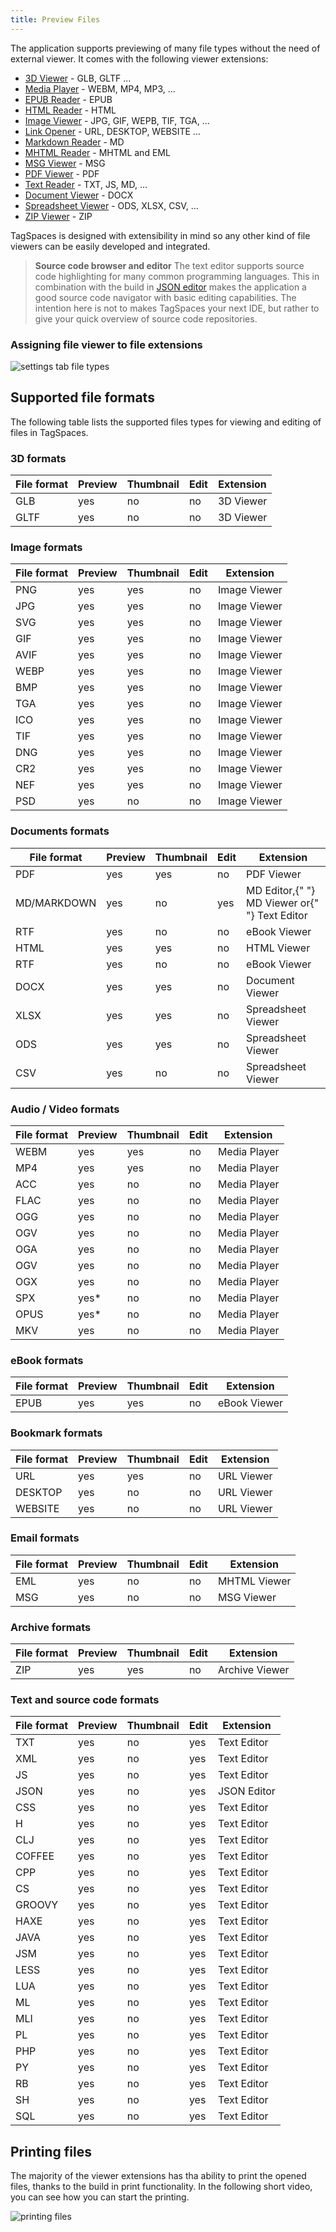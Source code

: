 ```yaml
---
title: Preview Files
---
```



The application supports previewing of many file types without the need of external viewer. It comes with the following viewer extensions:

- [3D Viewer](extensions/3d-viewer.md) - GLB, GLTF ...
- [Media Player](extensions/media-player.md) - WEBM, MP4, MP3, ...
- [EPUB Reader](extensions/ebook-viewer.md) - EPUB
- [HTML Reader](extensions/html-viewer.md) - HTML
- [Image Viewer](extensions/image-viewer.md) - JPG, GIF, WEPB, TIF, TGA, ...
- [Link Opener](extensions/url-viewer.md) - URL, DESKTOP, WEBSITE ...
- [Markdown Reader](extensions/md-viewer.md) - MD
- [MHTML Reader](extensions/mhtml-viewer.md) - MHTML and EML
- [MSG Viewer](extensions/msg-viewer.md) - MSG
- [PDF Viewer](extensions/pdf-viewer.md) - PDF
- [Text Reader](extensions/text-viewer.md) - TXT, JS, MD, ...
- [Document Viewer](extensions/document-viewer.md) - DOCX
- [Spreadsheet Viewer](extensions/spreadsheet-viewer.md) - ODS, XLSX, CSV, ...
- [ZIP Viewer](extensions/archive-viewer.md) - ZIP

TagSpaces is designed with extensibility in mind so any other kind of file viewers can be easily developed and integrated.

> **Source code browser and editor** The text editor supports source code highlighting for many common programming languages. This in combination with the build in [JSON editor](/extensions/json-editor.md) makes the application a good source code navigator with basic editing capabilities. The intention here is not to makes TagSpaces your next IDE, but rather to give your quick overview of source code repositories.

### Assigning file viewer to file extensions

![settings tab file types](/media/settings-tab-file-types.png)

## Supported file formats

The following table lists the supported files types for viewing and editing of files in TagSpaces.

### 3D formats

<div className="table-responsive">
  <table className="table table-striped">
    <thead className="table table-header">
      <th>File format</th>
      <th>Preview</th>
      <th>Thumbnail</th>
      <th>Edit</th>
      <th>Extension</th>
    </thead>
    <tr>
      <td>GLB</td>
      <td>yes</td>
      <td>no</td>
      <td>no</td>
      <td>
        <Link to="/extensions/3d-viewer">3D Viewer</Link>
      </td>
    </tr>
    <tr>
      <td>GLTF</td>
      <td>yes</td>
      <td>no</td>
      <td>no</td>
      <td>
        <Link to="/extensions/3d-viewer">3D Viewer</Link>
      </td>
    </tr>
  </table>
</div>

### Image formats

<div className="table-responsive">
  <table className="table table-striped">
    <thead className="table table-header">
      <th>File format</th>
      <th>Preview</th>
      <th>Thumbnail</th>
      <th>Edit</th>
      <th>Extension</th>
    </thead>
    <tr>
      <td>PNG</td>
      <td>yes</td>
      <td>yes</td>
      <td>no</td>
      <td>
        <Link to="/extensions/image-viewer">Image Viewer</Link>
      </td>
    </tr>
    <tr>
      <td>JPG</td>
      <td>yes</td>
      <td>yes</td>
      <td>no</td>
      <td>
        <Link to="/extensions/image-viewer">Image Viewer</Link>
      </td>
    </tr>
    <tr>
      <td>SVG</td>
      <td>yes</td>
      <td>yes</td>
      <td>no</td>
      <td>
        <Link to="/extensions/image-viewer">Image Viewer</Link>
      </td>
    </tr>
    <tr>
      <td>GIF</td>
      <td>yes</td>
      <td>yes</td>
      <td>no</td>
      <td>
        <Link to="/extensions/image-viewer">Image Viewer</Link>
      </td>
    </tr>
    <tr>
      <td>AVIF</td>
      <td>yes</td>
      <td>yes</td>
      <td>no</td>
      <td>
        <Link to="/extensions/image-viewer">Image Viewer</Link>
      </td>
    </tr>
    <tr>
      <td>WEBP</td>
      <td>yes</td>
      <td>yes</td>
      <td>no</td>
      <td>
        <Link to="/extensions/image-viewer">Image Viewer</Link>
      </td>
    </tr>
    <tr>
      <td>BMP</td>
      <td>yes</td>
      <td>yes</td>
      <td>no</td>
      <td>
        <Link to="/extensions/image-viewer">Image Viewer</Link>
      </td>
    </tr>
    <tr>
      <td>TGA</td>
      <td>yes</td>
      <td>
        yes <ProFeature />
      </td>
      <td>no</td>
      <td>
        <Link to="/extensions/image-viewer">Image Viewer</Link>
      </td>
    </tr>
    <tr>
      <td>ICO</td>
      <td>yes</td>
      <td>yes</td>
      <td>no</td>
      <td>
        <Link to="/extensions/image-viewer">Image Viewer</Link>
      </td>
    </tr>
    <tr>
      <td>TIF</td>
      <td>yes</td>
      <td>
        yes <ProFeature />
      </td>
      <td>no</td>
      <td>
        <Link to="/extensions/image-viewer">Image Viewer</Link>
      </td>
    </tr>
    <tr>
      <td>DNG</td>
      <td>yes</td>
      <td>
        yes <ProFeature />
      </td>
      <td>no</td>
      <td>
        <Link to="/extensions/image-viewer">Image Viewer</Link>
      </td>
    </tr>
    <tr>
      <td>CR2</td>
      <td>yes</td>
      <td>
        yes <ProFeature />
      </td>
      <td>no</td>
      <td>
        <Link to="/extensions/image-viewer">Image Viewer</Link>
      </td>
    </tr>
    <tr>
      <td>NEF</td>
      <td>yes</td>
      <td>
        yes <ProFeature />
      </td>
      <td>no</td>
      <td>
        <Link to="/extensions/image-viewer">Image Viewer</Link>
      </td>
    </tr>
    <tr>
      <td>PSD</td>
      <td>yes</td>
      <td>no</td>
      <td>no</td>
      <td>
        <Link to="/extensions/image-viewer">Image Viewer</Link>
      </td>
    </tr>
  </table>
</div>

### Documents formats

<div className="table-responsive">
  <table className="table table-striped">
    <thead className="table table-header">
      <th>File format</th>
      <th>Preview</th>
      <th>Thumbnail</th>
      <th>Edit</th>
      <th>Extension</th>
    </thead>
    <tr>
      <td>PDF</td>
      <td>yes</td>
      <td>
        yes <ProFeature />
      </td>
      <td>no</td>
      <td>
        <Link to="/extensions/pdf-viewer">PDF Viewer</Link>
      </td>
    </tr>
    <tr>
      <td>MD/MARKDOWN</td>
      <td>yes</td>
      <td>no</td>
      <td>yes</td>
      <td>
        <Link to="/extensions/md-editor">MD Editor</Link>,{" "}
        <Link to="/extensions/md-viewer">MD Viewer</Link> or{" "}
        <Link to="/extensions/text-editor">Text Editor</Link>
      </td>
    </tr>
    <tr>
      <td>RTF</td>
      <td>yes</td>
      <td>no</td>
      <td>no</td>
      <td>
        <Link to="/extensions/rtf-viewer">eBook Viewer</Link>
      </td>
    </tr>
    <tr>
      <td>HTML</td>
      <td>yes</td>
      <td>
        yes <ProFeature />
      </td>
      <td>no</td>
      <td>
        <Link to="/extensions/html-viewer">HTML Viewer</Link>
      </td>
    </tr>
    <tr>
      <td>RTF</td>
      <td>yes</td>
      <td>no</td>
      <td>no</td>
      <td>
        <Link to="/extensions/rtf-viewer">eBook Viewer</Link>
      </td>
    </tr>
    <tr>
      <td>DOCX</td>
      <td>yes</td>
      <td>
        yes <ProFeature />
      </td>
      <td>no</td>
      <td>
        <Link to="/extensions/document-viewer">Document Viewer</Link>
      </td>
    </tr>
    <tr>
      <td>XLSX</td>
      <td>yes</td>
      <td>
        yes <ProFeature />
      </td>
      <td>no</td>
      <td>
        <Link to="/extensions/spreadsheet-viewer">Spreadsheet Viewer</Link>
      </td>
    </tr>
    <tr>
      <td>ODS</td>
      <td>yes</td>
      <td>
        yes <ProFeature />
      </td>
      <td>no</td>
      <td>
        <Link to="/extensions/spreadsheet-viewer">Spreadsheet Viewer</Link>
      </td>
    </tr>
    <tr>
      <td>CSV</td>
      <td>yes</td>
      <td>no</td>
      <td>no</td>
      <td>
        <Link to="/extensions/spreadsheet-viewer">Spreadsheet Viewer</Link>
      </td>
    </tr>
  </table>
</div>

### Audio / Video formats

<div className="table-responsive">
  <table className="table table-striped">
    <thead className="table table-header">
      <th>File format</th>
      <th>Preview</th>
      <th>Thumbnail</th>
      <th>Edit</th>
      <th>Extension</th>
    </thead>
    <tr>
      <td>WEBM</td>
      <td>yes</td>
      <td>yes</td>
      <td>no</td>
      <td>
        <Link to="/extensions/media-player">Media Player</Link>
      </td>
    </tr>
    <tr>
      <td>MP4</td>
      <td>yes</td>
      <td>yes</td>
      <td>no</td>
      <td>
        <Link to="/extensions/media-player">Media Player</Link>
      </td>
    </tr>
    <tr>
      <td>ACC</td>
      <td>yes</td>
      <td>no</td>
      <td>no</td>
      <td>
        <Link to="/extensions/media-player">Media Player</Link>
      </td>
    </tr>
    <tr>
      <td>FLAC</td>
      <td>yes</td>
      <td>no</td>
      <td>no</td>
      <td>
        <Link to="/extensions/media-player">Media Player</Link>
      </td>
    </tr>
    <tr>
      <td>OGG</td>
      <td>yes</td>
      <td>no</td>
      <td>no</td>
      <td>
        <Link to="/extensions/media-player">Media Player</Link>
      </td>
    </tr>
    <tr>
      <td>OGV</td>
      <td>yes</td>
      <td>no</td>
      <td>no</td>
      <td>
        <Link to="/extensions/media-player">Media Player</Link>
      </td>
    </tr>
    <tr>
      <td>OGA</td>
      <td>yes</td>
      <td>no</td>
      <td>no</td>
      <td>
        <Link to="/extensions/media-player">Media Player</Link>
      </td>
    </tr>
    <tr>
      <td>OGV</td>
      <td>yes</td>
      <td>no</td>
      <td>no</td>
      <td>
        <Link to="/extensions/media-player">Media Player</Link>
      </td>
    </tr>
    <tr>
      <td>OGX</td>
      <td>yes</td>
      <td>no</td>
      <td>no</td>
      <td>
        <Link to="/extensions/media-player">Media Player</Link>
      </td>
    </tr>
    <tr>
      <td>SPX</td>
      <td>yes*</td>
      <td>no</td>
      <td>no</td>
      <td>
        <Link to="/extensions/media-player">Media Player</Link>
      </td>
    </tr>
    <tr>
      <td>OPUS</td>
      <td>yes*</td>
      <td>no</td>
      <td>no</td>
      <td>
        <Link to="/extensions/media-player">Media Player</Link>
      </td>
    </tr>
    <tr>
      <td>MKV</td>
      <td>yes</td>
      <td>no</td>
      <td>no</td>
      <td>
        <Link to="/extensions/media-player">Media Player</Link>
      </td>
    </tr>
  </table>
</div>

### eBook formats

<div className="table-responsive">
  <table className="table table-striped">
    <thead className="table table-header">
      <th>File format</th>
      <th>Preview</th>
      <th>Thumbnail</th>
      <th>Edit</th>
      <th>Extension</th>
    </thead>
    <tr>
      <td>EPUB</td>
      <td>yes</td>
      <td>
        yes <ProFeature />
      </td>
      <td>no</td>
      <td>
        <Link to="/extensions/ebook-viewer">eBook Viewer</Link>
      </td>
    </tr>
  </table>
</div>

### Bookmark formats

<div className="table-responsive">
  <table className="table table-striped">
    <thead className="table table-header">
      <th>File format</th>
      <th>Preview</th>
      <th>Thumbnail</th>
      <th>Edit</th>
      <th>Extension</th>
    </thead>
    <tr>
      <td>URL</td>
      <td>yes</td>
      <td title="Only when created by the TagSpaces Web Clipper extension">
        yes <ProFeature />
      </td>
      <td>no</td>
      <td>
        <Link to="/extensions/url-viewer">URL Viewer</Link>
      </td>
    </tr>
    <tr>
      <td>DESKTOP</td>
      <td>yes</td>
      <td>no</td>
      <td>no</td>
      <td>
        <Link to="/extensions/url-viewer">URL Viewer</Link>
      </td>
    </tr>
    <tr>
      <td>WEBSITE</td>
      <td>yes</td>
      <td>no</td>
      <td>no</td>
      <td>
        <Link to="/extensions/url-viewer">URL Viewer</Link>
      </td>
    </tr>
  </table>
</div>

### Email formats

<div className="table-responsive">
  <table className="table table-striped">
    <thead className="table table-header">
      <th>File format</th>
      <th>Preview</th>
      <th>Thumbnail</th>
      <th>Edit</th>
      <th>Extension</th>
    </thead>
    <tr>
      <td>EML</td>
      <td>yes</td>
      <td>no</td>
      <td>no</td>
      <td>
        <Link to="/extensions/mhtml-viewer">MHTML Viewer</Link>
      </td>
    </tr>
    <tr>
      <td>MSG</td>
      <td>yes</td>
      <td>no</td>
      <td>no</td>
      <td>
        <Link to="/extensions/msg-viewer">MSG Viewer</Link>
      </td>
    </tr>
  </table>
</div>

### Archive formats

<div className="table-responsive">
  <table className="table table-striped">
    <thead className="table table-header">
      <th>File format</th>
      <th>Preview</th>
      <th>Thumbnail</th>
      <th>Edit</th>
      <th>Extension</th>
    </thead>
    <tr>
      <td>ZIP</td>
      <td>yes</td>
      <td title="The largest image in the archive is used as screenshot">
        yes <ProFeature />
      </td>
      <td>no</td>
      <td>
        <Link to="/extensions/archive-viewer">Archive Viewer</Link>
      </td>
    </tr>
  </table>
</div>

### Text and source code formats

<div className="table-responsive">
  <table className="table table-striped">
    <thead className="table table-header">
      <th>File format</th>
      <th>Preview</th>
      <th>Thumbnail</th>
      <th>Edit</th>
      <th>Extension</th>
    </thead>
    <tr>
      <td>TXT</td>
      <td>yes</td>
      <td>no</td>
      <td>yes</td>
      <td>
        <Link to="/extensions/text-editor">Text Editor</Link>
      </td>
    </tr>
    <tr>
      <td>XML</td>
      <td>yes</td>
      <td>no</td>
      <td>yes</td>
      <td>
        <Link to="/extensions/text-editor">Text Editor</Link>
      </td>
    </tr>
    <tr>
      <td>JS</td>
      <td>yes</td>
      <td>no</td>
      <td>yes</td>
      <td>
        <Link to="/extensions/text-editor">Text Editor</Link>
      </td>
    </tr>
    <tr>
      <td>JSON</td>
      <td>yes</td>
      <td>no</td>
      <td>yes</td>
      <td>
        <Link to="/extensions/json-editor">JSON Editor</Link>
      </td>
    </tr>
    <tr>
      <td>CSS</td>
      <td>yes</td>
      <td>no</td>
      <td>yes</td>
      <td>
        <Link to="/extensions/text-editor">Text Editor</Link>
      </td>
    </tr>
    <tr>
      <td>H</td>
      <td>yes</td>
      <td>no</td>
      <td>yes</td>
      <td>
        <Link to="/extensions/text-editor">Text Editor</Link>
      </td>
    </tr>
    <tr>
      <td>CLJ</td>
      <td>yes</td>
      <td>no</td>
      <td>yes</td>
      <td>
        <Link to="/extensions/text-editor">Text Editor</Link>
      </td>
    </tr>
    <tr>
      <td>COFFEE</td>
      <td>yes</td>
      <td>no</td>
      <td>yes</td>
      <td>
        <Link to="/extensions/text-editor">Text Editor</Link>
      </td>
    </tr>
    <tr>
      <td>CPP</td>
      <td>yes</td>
      <td>no</td>
      <td>yes</td>
      <td>
        <Link to="/extensions/text-editor">Text Editor</Link>
      </td>
    </tr>
    <tr>
      <td>CS</td>
      <td>yes</td>
      <td>no</td>
      <td>yes</td>
      <td>
        <Link to="/extensions/text-editor">Text Editor</Link>
      </td>
    </tr>
    <tr>
      <td>GROOVY</td>
      <td>yes</td>
      <td>no</td>
      <td>yes</td>
      <td>
        <Link to="/extensions/text-editor">Text Editor</Link>
      </td>
    </tr>
    <tr>
      <td>HAXE</td>
      <td>yes</td>
      <td>no</td>
      <td>yes</td>
      <td>
        <Link to="/extensions/text-editor">Text Editor</Link>
      </td>
    </tr>
    <tr>
      <td>JAVA</td>
      <td>yes</td>
      <td>no</td>
      <td>yes</td>
      <td>
        <Link to="/extensions/text-editor">Text Editor</Link>
      </td>
    </tr>
    <tr>
      <td>JSM</td>
      <td>yes</td>
      <td>no</td>
      <td>yes</td>
      <td>
        <Link to="/extensions/text-editor">Text Editor</Link>
      </td>
    </tr>
    <tr>
      <td>LESS</td>
      <td>yes</td>
      <td>no</td>
      <td>yes</td>
      <td>
        <Link to="/extensions/text-editor">Text Editor</Link>
      </td>
    </tr>
    <tr>
      <td>LUA</td>
      <td>yes</td>
      <td>no</td>
      <td>yes</td>
      <td>
        <Link to="/extensions/text-editor">Text Editor</Link>
      </td>
    </tr>
    <tr>
      <td>ML</td>
      <td>yes</td>
      <td>no</td>
      <td>yes</td>
      <td>
        <Link to="/extensions/text-editor">Text Editor</Link>
      </td>
    </tr>
    <tr>
      <td>MLI</td>
      <td>yes</td>
      <td>no</td>
      <td>yes</td>
      <td>
        <Link to="/extensions/text-editor">Text Editor</Link>
      </td>
    </tr>
    <tr>
      <td>PL</td>
      <td>yes</td>
      <td>no</td>
      <td>yes</td>
      <td>
        <Link to="/extensions/text-editor">Text Editor</Link>
      </td>
    </tr>
    <tr>
      <td>PHP</td>
      <td>yes</td>
      <td>no</td>
      <td>yes</td>
      <td>
        <Link to="/extensions/text-editor">Text Editor</Link>
      </td>
    </tr>
    <tr>
      <td>PY</td>
      <td>yes</td>
      <td>no</td>
      <td>yes</td>
      <td>
        <Link to="/extensions/text-editor">Text Editor</Link>
      </td>
    </tr>
    <tr>
      <td>RB</td>
      <td>yes</td>
      <td>no</td>
      <td>yes</td>
      <td>
        <Link to="/extensions/text-editor">Text Editor</Link>
      </td>
    </tr>
    <tr>
      <td>SH</td>
      <td>yes</td>
      <td>no</td>
      <td>yes</td>
      <td>
        <Link to="/extensions/text-editor">Text Editor</Link>
      </td>
    </tr>
    <tr>
      <td>SQL</td>
      <td>yes</td>
      <td>no</td>
      <td>yes</td>
      <td>
        <Link to="/extensions/text-editor">Text Editor</Link>
      </td>
    </tr>
  </table>
</div>

## Printing files

The majority of the viewer extensions has tha ability to print the opened files, thanks to the build in print functionality. In the following short video, you can see how you can start the printing.

![printing files](/media/printing.gif)
